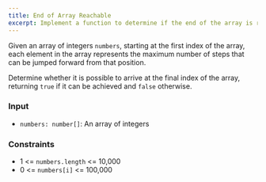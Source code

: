 ```yaml
---
title: End of Array Reachable
excerpt: Implement a function to determine if the end of the array is reachable
---
```



Given an array of integers `numbers`, starting at the first index of the array, each element in the array represents the maximum number of steps that can be jumped forward from that position.

Determine whether it is possible to arrive at the final index of the array, returning `true` if it can be achieved and `false` otherwise.

### Input

- `numbers: number[]`: An array of integers

<MDXTestExamples testCases={runTestCases} />

### Constraints

- 1 &lt;= `numbers.length` &lt;= 10,000
- 0 &lt;= `numbers[i]` &lt;= 100,000
